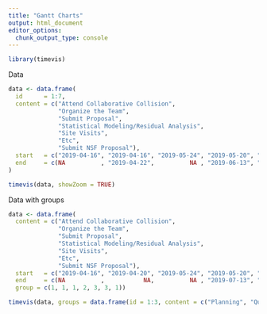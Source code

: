 ```yaml
---
title: "Gantt Charts"
output: html_document
editor_options: 
  chunk_output_type: console
---
```


```r
library(timevis)
```

Data
```r
data <- data.frame(
  id      = 1:7,
  content = c("Attend Collaborative Collision", 
              "Organize the Team", 
              "Submit Proposal", 
              "Statistical Modeling/Residual Analysis",
              "Site Visits", 
              "Etc",
              "Submit NSF Proposal"),
  start   = c("2019-04-16", "2019-04-16", "2019-05-24", "2019-05-20", "2019-06-20", "2019-09-05", "2020-02-01"),
  end     = c(NA          , "2019-04-22",          NA , "2019-06-13", "2019-09-01", "2019-12-10", NA)
)
```

```r
timevis(data, showZoom = TRUE)
```

Data with groups
```r
data <- data.frame(
  content = c("Attend Collaborative Collision", 
              "Organize the Team", 
              "Submit Proposal", 
              "Statistical Modeling/Residual Analysis",
              "Site Visits", 
              "Etc",
              "Submit NSF Proposal"),
  start   = c("2019-04-16", "2019-04-20", "2019-05-24", "2019-05-20", "2019-07-20", "2019-10-05", "2020-02-01"),
  end     = c(NA          ,           NA,          NA , "2019-07-13", "2019-10-01", "2019-12-10",           NA),
  group = c(1, 1, 1, 2, 3, 3, 1))
```

```r
timevis(data, groups = data.frame(id = 1:3, content = c("Planning", "Quantitative Methods", "Qualitative Methods")))
```
